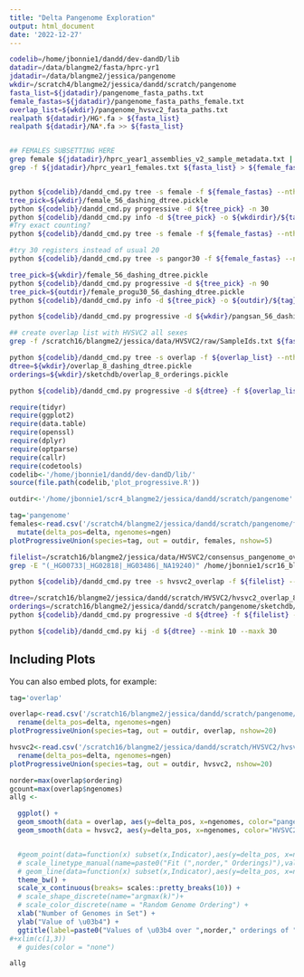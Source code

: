 ```yaml
---
title: "Delta Pangenome Exploration"
output: html_document
date: '2022-12-27'
---
```


```bash
codelib=/home/jbonnie1/dandd/dev-dandD/lib
datadir=/data/blangme2/fasta/hprc-yr1
jdatadir=/data/blangme2/jessica/pangenome
wkdir=/scratch4/blangme2/jessica/dandd/scratch/pangenome
fasta_list=${jdatadir}/pangenome_fasta_paths.txt
female_fastas=${jdatadir}/pangenome_fasta_paths_female.txt
overlap_list=${wkdir}/pangenome_hvsvc2_fasta_paths.txt
realpath ${datadir}/HG*.fa > ${fasta_list}
realpath ${datadir}/NA*.fa >> ${fasta_list}


## FEMALES SUBSETTING HERE
grep female ${jdatadir}/hprc_year1_assemblies_v2_sample_metadata.txt | awk '{print $1}' > ${jdatadir}/hprc_year1_females.txt
grep -f ${jdatadir}/hprc_year1_females.txt ${fasta_list} > ${female_fastas}


python ${codelib}/dandd_cmd.py tree -s female -f ${female_fastas} --nthreads 20 -k25 -o ${wkdir}
tree_pick=${wkdir}/female_56_dashing_dtree.pickle
python ${codelib}/dandd_cmd.py progressive -d ${tree_pick} -n 30
python ${codelib}/dandd_cmd.py info -d ${tree_pick} -o ${wkdirdir}/${tag}_progu30_ksweep_dashing.csv --mink 18 --maxk 30
#Try exact counting?
python ${codelib}/dandd_cmd.py tree -s female -f ${female_fastas} --nthreads 30 -k25 -o ${wkdir} --exact

#try 30 registers instead of usual 20
python ${codelib}/dandd_cmd.py tree -s pangor30 -f ${female_fastas} --nthreads 30 --registers 30 -o ${wkdir} -k 20

tree_pick=${wkdir}/female_56_dashing_dtree.pickle
python ${codelib}/dandd_cmd.py progressive -d ${tree_pick} -n 90
tree_pick=${outdir}/female_progu30_56_dashing_dtree.pickle
python ${codelib}/dandd_cmd.py info -d ${tree_pick} -o ${outdir}/${tag}_ksweep_dashing.csv --mink 18 --maxk 30

python ${codelib}/dandd_cmd.py progressive -d ${wkdir}/pangsan_56_dashing_dtree.pickle -n 10 -r ${wkdir}/sketchdb/female_56_orderings.pickle

## create overlap list with HVSVC2 all sexes
grep -f /scratch16/blangme2/jessica/data/HVSVC2/raw/SampleIds.txt ${fasta_list} > ${overlap_list}

python ${codelib}/dandd_cmd.py tree -s overlap -f ${overlap_list} --nthreads 20 -k18 -o ${wkdir}
dtree=${wkdir}/overlap_8_dashing_dtree.pickle
orderings=${wkdir}/sketchdb/overlap_8_orderings.pickle

python ${codelib}/dandd_cmd.py progressive -d ${dtree} -f ${overlap_list} -r ${orderings} 

```

```r

require(tidyr)
require(ggplot2)
require(data.table)
require(openssl)
require(dplyr)
require(optparse)
require(callr)
require(codetools)
codelib<-'/home/jbonnie1/dandd/dev-dandD/lib/'
source(file.path(codelib,'plot_progressive.R'))

outdir<-'/home/jbonnie1/scr4_blangme2/jessica/dandd/scratch/pangenome'

```


```r
tag='pangenome'
females<-read.csv('/scratch4/blangme2/jessica/dandd/scratch/pangenome/female_progu30_56_dashing.csv') %>% 
  mutate(delta_pos=delta, ngenomes=ngen)
plotProgressiveUnion(species=tag, out = outdir, females, nshow=5)


```



```bash
filelist=/scratch16/blangme2/jessica/data/HVSVC2/consensus_pangenome_overlap.txt
grep -E "(_HG00733|_HG02818|_HG03486|_NA19240)" /home/jbonnie1/scr16_blangme2/jessica/data/HVSVC2/consensus_fastas.txt > ${filelist}

python ${codelib}/dandd_cmd.py tree -s hvsvc2_overlap -f ${filelist} --nthreads 20 -k19

dtree=/scratch16/blangme2/jessica/dandd/scratch/HVSVC2/hvsvc2_overlap_8_dashing_dtree.pickle
orderings=/scratch16/blangme2/jessica/dandd/scratch/pangenome/sketchdb/overlap_8_orderings.pickle
python ${codelib}/dandd_cmd.py progressive -d ${dtree} -f ${filelist} -r ${orderings}

python ${codelib}/dandd_cmd.py kij -d ${dtree} --mink 10 --maxk 30

```

## Including Plots

You can also embed plots, for example:

```r
tag='overlap'

overlap<-read.csv('/scratch16/blangme2/jessica/dandd/scratch/pangenome/overlap_8_progu.csv') %>% 
  rename(delta_pos=delta, ngenomes=ngen)
plotProgressiveUnion(species=tag, out = outdir, overlap, nshow=20)

hvsvc2<-read.csv('/scratch16/blangme2/jessica/dandd/scratch/HVSVC2/hvsvc2_overlap_progu.csv') %>% 
  rename(delta_pos=delta, ngenomes=ngen) 
plotProgressiveUnion(species=tag, out = outdir, hvsvc2, nshow=20)

```


```r
norder=max(overlap$ordering)
gcount=max(overlap$ngenomes)
allg <-

  ggplot() +
  geom_smooth(data = overlap, aes(y=delta_pos, x=ngenomes, color="pangenome"), method='loess',formula=y~x,se=TRUE) +
  geom_smooth(data = hvsvc2, aes(y=delta_pos, x=ngenomes, color="HVSVC2"), method='loess',formula=y~x, se=TRUE) +


  #geom_point(data=function(x) subset(x,Indicator),aes(y=delta_pos, x=ngenomes, shape=kval), size=2) +
  # scale_linetype_manual(name=paste0("Fit (",norder," Orderings)"),values=c(2)) +
  # geom_line(data=function(x) subset(x,Indicator),aes(y=delta_pos, x=ngenomes, group=ordering,color=as.factor(ordering)), size=.5) +
  theme_bw() +
  scale_x_continuous(breaks= scales::pretty_breaks(10)) +
  # scale_shape_discrete(name="argmax(k)")+
  # scale_color_discrete(name = "Random Genome Ordering") +
  xlab("Number of Genomes in Set") +
  ylab("Value of \u03b4") +
  ggtitle(label=paste0("Values of \u03b4 over ",norder," orderings of ",gcount," Overlapping HVSVC2 and Pangenomes")) 
#+xlim(c(1,3))
  # guides(color = "none")

allg
```

